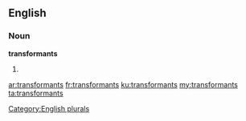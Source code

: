 ==English==

===Noun===
'''transformants'''

# {{plural of|transformant}}

[[Category:English plurals]]

[[ar:transformants]]
[[fr:transformants]]
[[ku:transformants]]
[[my:transformants]]
[[ta:transformants]]
